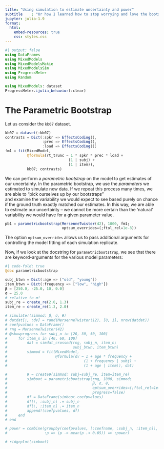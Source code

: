 ```yaml
---
title: "Using simulation to estimate uncertainty and power"
subtitle    : "Or how I learned how to stop worrying and love the bootstrap"
jupyter: julia-1.9
format:
  html:
    embed-resources: true
    css: styles.css
---
```


```julia
#| output: false
using DataFrames
using MixedModels
using MixedModelsMakie
using MixedModelsSim
using ProgressMeter
using Random

using MixedModels: dataset
ProgressMeter.ijulia_behavior(:clear)
```

# The Parametric Bootstrap

Let us consider the `kb07` dataset.

```julia
kb07 = dataset(:kb07)
contrasts = Dict(:spkr => EffectsCoding(),
                 :prec => EffectsCoding(),
                 :load => EffectsCoding())
fm1 = fit(MixedModel, 
          @formula(rt_trunc ~ 1 * spkr * prec * load + 
                             (1 | subj) + 
                             (1 | item)),
          kb07; contrasts)
```          

We can perform a *parametric bootstrap* on the model to get estimates of our uncertainty.
In the parametric bootstrap, we use the *parameters* we estimated to simulate new data. 
If we repeat this process many times, we are able to "pick ourselves up by our bootstraps"  
and examine the variability we would expect to see based purely on chance if the ground truth 
exactly matched our estimates.
In this way, we are able to estimate our uncertainty -- we cannot be more certain than the 'natural'
variability we would have for a given parameter value.

```julia
pb1 = parametricbootstrap(MersenneTwister(42), 1000, fm1; 
                          optsum_overrides=(;ftol_rel=1e-8))
```


:::{.callout-tip collapse=true, title="`optsum_overrides`"}
The option `optsum_overrides` allows us to pass additional arguments for controlling the model fitting of each simulation replicate.
:::

Now, if we look at the docstring for `parametricbootstrap`, we see that there are keyword-arguments
for the various model parameters:

:::{.border id="docstring"}
```julia
#| code-fold: true
@doc parametricbootstrap
```
:::

```julia
subj_btwn = Dict(:age => ["old", "young"])
item_btwn = Dict(:frequency => ["low", "high"])
β = [250.0, -25.0, 10, 0.0]
σ = 25.0
# relative to σ!
subj_re = create_re(2.0, 1.3)
item_re = create_re(1.3, 2.0)
```

```julia
# simulate!(simmod; β, σ, θ)
# datdat[!, :dv] = rand(MersenneTwister(12), [0, 1], nrow(datdat))
# coefpvalues = DataFrame()
# rng = MersenneTwister(42)
# @showprogress for subj_n in [20, 30, 50, 100]
#     for item_n in [40, 60, 100]
#         dat = simdat_crossed(rng, subj_n, item_n; 
#                              subj_btwn, item_btwn)
#         simmod = fit(MixedModel, 
#                      @formula(dv ~ 1 + age * frequency + 
#                                   (1 + frequency | subj) + 
#                                   (1 + age | item)), dat)

#         θ = createθ(simmod; subj=subj_re, item=item_re)
#         simboot = parametricbootstrap(rng, 1000, simmod; 
#                                       β, σ, θ, 
#                                       optsum_overrides=(;ftol_rel=1e-8),
#                                       progress=false)
#         df = DataFrame(simboot.coefpvalues)
#         df[!, :subj_n] .= subj_n
#         df[!, :item_n] .= item_n      
#         append!(coefpvalues, df)                                
#     end
# end
```

```julia
# power = combine(groupby(coefpvalues, [:coefname, :subj_n, :item_n]), 
#                 :p => (p -> mean(p .< 0.05)) => :power)
```

```julia
# ridgeplot(simboot)
```

